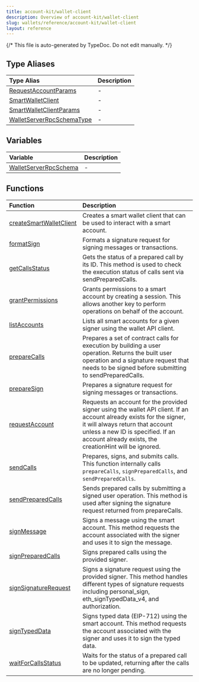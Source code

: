 ```yaml
---
title: account-kit/wallet-client
description: Overview of account-kit/wallet-client
slug: wallets/reference/account-kit/wallet-client
layout: reference
---
```


{/* This file is auto-generated by TypeDoc. Do not edit manually. */}

## Type Aliases

| Type Alias                                                              | Description |
| :---------------------------------------------------------------------- | :---------- |
| [RequestAccountParams](type-aliases/RequestAccountParams.mdx)           | -           |
| [SmartWalletClient](type-aliases/SmartWalletClient.mdx)                 | -           |
| [SmartWalletClientParams](type-aliases/SmartWalletClientParams.mdx)     | -           |
| [WalletServerRpcSchemaType](type-aliases/WalletServerRpcSchemaType.mdx) | -           |

## Variables

| Variable                                                     | Description |
| :----------------------------------------------------------- | :---------- |
| [WalletServerRpcSchema](variables/WalletServerRpcSchema.mdx) | -           |

## Functions

| Function                                                         | Description                                                                                                                                                                                                                                            |
| :--------------------------------------------------------------- | :----------------------------------------------------------------------------------------------------------------------------------------------------------------------------------------------------------------------------------------------------- |
| [createSmartWalletClient](functions/createSmartWalletClient.mdx) | Creates a smart wallet client that can be used to interact with a smart account.                                                                                                                                                                       |
| [formatSign](functions/formatSign.mdx)                           | Formats a signature request for signing messages or transactions.                                                                                                                                                                                      |
| [getCallsStatus](functions/getCallsStatus.mdx)                   | Gets the status of a prepared call by its ID. This method is used to check the execution status of calls sent via sendPreparedCalls.                                                                                                                   |
| [grantPermissions](functions/grantPermissions.mdx)               | Grants permissions to a smart account by creating a session. This allows another key to perform operations on behalf of the account.                                                                                                                   |
| [listAccounts](functions/listAccounts.mdx)                       | Lists all smart accounts for a given signer using the wallet API client.                                                                                                                                                                               |
| [prepareCalls](functions/prepareCalls.mdx)                       | Prepares a set of contract calls for execution by building a user operation. Returns the built user operation and a signature request that needs to be signed before submitting to sendPreparedCalls.                                                  |
| [prepareSign](functions/prepareSign.mdx)                         | Prepares a signature request for signing messages or transactions.                                                                                                                                                                                     |
| [requestAccount](functions/requestAccount.mdx)                   | Requests an account for the provided signer using the wallet API client. If an account already exists for the signer, it will always return that account unless a new ID is specified. If an account already exists, the creationHint will be ignored. |
| [sendCalls](functions/sendCalls.mdx)                             | Prepares, signs, and submits calls. This function internally calls `prepareCalls`, `signPreparedCalls`, and `sendPreparedCalls`.                                                                                                                       |
| [sendPreparedCalls](functions/sendPreparedCalls.mdx)             | Sends prepared calls by submitting a signed user operation. This method is used after signing the signature request returned from prepareCalls.                                                                                                        |
| [signMessage](functions/signMessage.mdx)                         | Signs a message using the smart account. This method requests the account associated with the signer and uses it to sign the message.                                                                                                                  |
| [signPreparedCalls](functions/signPreparedCalls.mdx)             | Signs prepared calls using the provided signer.                                                                                                                                                                                                        |
| [signSignatureRequest](functions/signSignatureRequest.mdx)       | Signs a signature request using the provided signer. This method handles different types of signature requests including personal_sign, eth_signTypedData_v4, and authorization.                                                                       |
| [signTypedData](functions/signTypedData.mdx)                     | Signs typed data (EIP-712) using the smart account. This method requests the account associated with the signer and uses it to sign the typed data.                                                                                                    |
| [waitForCallsStatus](functions/waitForCallsStatus.mdx)           | Waits for the status of a prepared call to be updated, returning after the calls are no longer pending.                                                                                                                                                |
